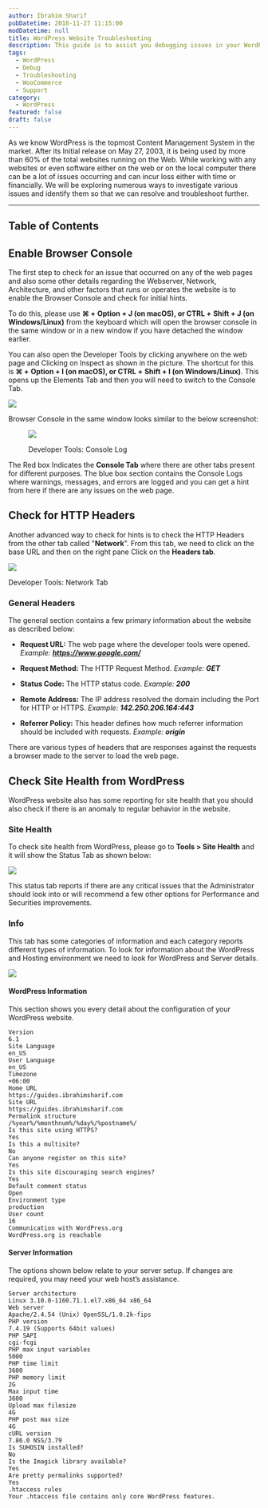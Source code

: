 ```yaml
---
author: Ibrahim Sharif
pubDatetime: 2018-11-27 11:15:00
modDatetime: null
title: WordPress Website Troubleshooting
description: This guide is to assist you debugging issues in your WordPress or WooCommerce Website.
tags:
  - WordPress
  - Debug
  - Troubleshooting
  - WooCommerce
  - Support
category:
  - WordPress
featured: false
draft: false
---
```


As we know WordPress is the topmost Content Management System in the market. After its Initial release on May 27, 2003, it is being used by more than 60% of the total websites running on the Web. While working with any websites or even software either on the web or on the local computer there can be a lot of issues occurring and can incur loss either with time or financially. We will be exploring numerous ways to investigate various issues and identify them so that we can resolve and troubleshoot further.

---

## Table of Contents

## Enable Browser Console

The first step to check for an issue that occurred on any of the web pages and also some other details regarding the Webserver, Network, Architecture, and other factors that runs or operates the website is to enable the Browser Console and check for initial hints.

To do this, please use ****⌘ +**** **Option + J (on macOS), or **CTRL +**** **Shift + J (on Windows/Linux)** from the keyboard which will open the browser console in the same window or in a new window if you have detached the window earlier.

You can also open the Developer Tools by clicking anywhere on the web page and Clicking on Inspect as shown in the picture. The shortcut for this is ****⌘ +**** **Option + I (on macOS), or **CTRL +**** **Shift + I (on Windows/Linux)**. This opens up the Elements Tab and then you will need to switch to the Console Tab.


![](@/assets/images/posts/fluentsmtp/open-developer-tools.png)

Browser Console in the same window looks similar to the below screenshot:

<figure>

![](@/assets/images/posts/fluentsmtp/browser-console.png)

<figcaption>

Developer Tools: Console Log

</figcaption>

</figure>

The Red box Indicates the **Console Tab** where there are other tabs present for different purposes. The blue box section contains the Console Logs where warnings, messages, and errors are logged and you can get a hint from here if there are any issues on the web page.

## Check for HTTP Headers

Another advanced way to check for hints is to check the HTTP Headers from the other tab called "**Network**". From this tab, we need to click on the base URL and then on the right pane Click on the **Headers tab**.

![](@/assets/images/posts/fluentsmtp/page-http-headers.png)

Developer Tools: Network Tab

### General Headers

The general section contains a few primary information about the website as described below:

- **Request URL:** The web page where the developer tools were opened. _Example: **https://www.google.com/**_

- **Request Method:** The HTTP Request Method. _Example: **GET**_

- **Status Code:** The HTTP status code. _Example: **200**_

- **Remote Address:** The IP address resolved the domain including the Port for HTTP or HTTPS. _Example: **142.250.206.164:443**_

- **Referrer Policy:** This header defines how much referrer information should be included with requests. _Example: **origin**_

There are various types of headers that are responses against the requests a browser made to the server to load the web page.

## Check Site Health from WordPress

WordPress website also has some reporting for site health that you should also check if there is an anomaly to regular behavior in the website.

### Site Health

To check site health from WordPress, please go to **Tools > Site Health** and it will show the Status Tab as shown below:

![](@/assets/images/posts/fluentsmtp/wordpress-tools-status-shuvoaftab.png)

This status tab reports if there are any critical issues that the Administrator should look into or will recommend a few other options for Performance and Securities improvements.

### Info

This tab has some categories of information and each category reports different types of information. To look for information about the WordPress and Hosting environment we need to look for WordPress and Server details.

![](@/assets/images/posts/fluentsmtp/wordpress-tools-info.png)

#### WordPress Information

This section shows you every detail about the configuration of your WordPress website.

```
Version
6.1
Site Language
en_US
User Language
en_US
Timezone
+06:00
Home URL
https://guides.ibrahimsharif.com
Site URL
https://guides.ibrahimsharif.com
Permalink structure
/%year%/%monthnum%/%day%/%postname%/
Is this site using HTTPS?
Yes
Is this a multisite?
No
Can anyone register on this site?
Yes
Is this site discouraging search engines?
Yes
Default comment status
Open
Environment type
production
User count
16
Communication with WordPress.org
WordPress.org is reachable
```

#### Server Information

The options shown below relate to your server setup. If changes are required, you may need your web host’s assistance.

```
Server architecture
Linux 3.10.0-1160.71.1.el7.x86_64 x86_64
Web server
Apache/2.4.54 (Unix) OpenSSL/1.0.2k-fips
PHP version
7.4.19 (Supports 64bit values)
PHP SAPI
cgi-fcgi
PHP max input variables
5000
PHP time limit
3600
PHP memory limit
2G
Max input time
3600
Upload max filesize
4G
PHP post max size
4G
cURL version
7.86.0 NSS/3.79
Is SUHOSIN installed?
No
Is the Imagick library available?
Yes
Are pretty permalinks supported?
Yes
.htaccess rules
Your .htaccess file contains only core WordPress features.
```

